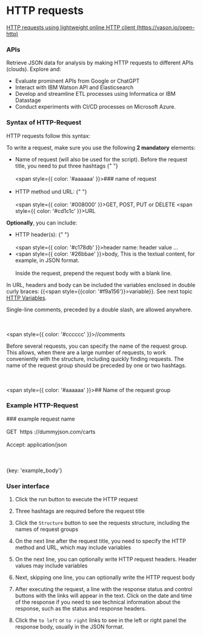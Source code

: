 # HTTP requests

[HTTP requests using lightweight online HTTP client (https://vason.io/open-http)](https://vason.io/open-http)

### APIs

Retrieve JSON data for analysis by making HTTP requests to different APIs (clouds). Explore and:

- Evaluate prominent APIs from Google or ChatGPT
- Interact with IBM Watson API and Elasticsearch
- Develop and streamline ETL processes using Informatica or IBM Datastage
- Conduct experiments with CI/CD processes on Microsoft Azure.

### Syntax of HTTP-Request

HTTP requests follow this syntax:

To write a request, make sure you use the following **2 mandatory** elements:

- Name of request (will also be used for the script).
  Before the request title, you need to put three hashtags
  {" "}
  <br></br>
  <span style={{ color: '#aaaaaa' }}>### name of request</span>
  <br></br>
- HTTP method und URL:
  {" "}
  <br></br>
  <span style={{ color: '#008000' }}>GET, POST, PUT or DELETE</span>
  <span style={{ color: '#cd1c1c' }}>URL</span>

**Optionally**, you can include:

- HTTP header(s):
  {" "}
  <br></br>
  <span style={{ color: '#c178db' }}>header name: header value ...</span>
- <span style={{ color: '#26bbae' }}>body</span>, This is the textual content,
  for example, in JSON format.<br></br>
  Inside the request, prepend the request body with a blank line.

In URL, headers and body can be included the variables enclosed in double curly braces:
&#123;&#123;<span style={{color: '#f9a156'}}>variable</span>&#125;&#125;. See next topic [HTTP Variables](/documentation/HTTP%20client%20and%20automation/HTTP%20Variables).

Single-line comments, preceded by a double slash, are allowed anywhere.

<br></br>
<span style={{ color: '#cccccc' }}>//comments</span>

Before several requests, you can specify the name of the request group.
This allows, when there are a large number of requests,
to work conveniently with the structure, including quickly finding requests.
The name of the request group should be preceded by one or two hashtags.

<br></br>
<span style={{ color: '#aaaaaa' }}>## Name of the request group</span>

### Example HTTP-Request

<span>
  <span style={{ color: '#aaaaaa' }}>### example request name</span>
  <br></br>
  <span style={{ color: '#008000' }}>GET</span>&nbsp;
  <span style={{ color: '#cd1c1c' }}>https</span>
  <span style={{ color: '#cd1c1c' }}>://dummyjson.com/carts</span>
  <br></br>
  <span style={{ color: '#c178db' }}>Accept: application/json</span>
  <br></br>
  <br></br>
  <span style={{ color: '#26bbae' }}>&#123;key: 'example_body'&#125;</span>
</span>

### User interface


<ThemedImg
  alt="HTTP requests using lightweight online HTTP client"
  name="HTTP_requests"
/>

1. Click the run button to execute the HTTP request

2. Three hashtags are required before the request title

3. Click the `Structure` button to see the requests structure, including the names of request groups

4. On the next line after the request title, you need to specify the HTTP method and URL, which may include variables

5. On the next line, you can optionally write HTTP request headers. Header values may include variables

6. Next, skipping one line, you can optionally write the HTTP request body

7. After executing the request, a line with the response status and control buttons with the links will appear in the text.
   Click on the date and time of the response if you need to see technical information about the response, such as the status and response headers.

8. Click the `to left` or `to right` links to see in the left or right panel the response body, usually in the JSON format.

